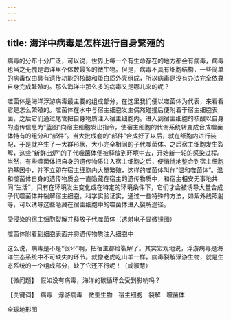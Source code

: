 ```yaml
---
---
---
```

title: 海洋中病毒是怎样进行自身繁殖的
---




病毒的分布十分广泛，可以说，世界上每一个有生命存在的地方都会有病毒，病毒也当之无愧是海洋里个体数最多的微生物。但是，病毒不具有细胞结构，一些简单的病毒仅由具有遗传功能的核酸和蛋白质外壳组成，所以病毒是没有办法完全依靠自身完成繁殖的。那么海洋中那么多的病毒又是哪儿来的呢？

噬菌体是海洋浮游病毒最主要的组成部分，在这里我们便以噬菌体为代表，来看看它是怎么繁殖的。噬菌体在水中与宿主细胞发生偶然碰撞后便附着于宿主细胞表面，之后它们通过尾管把自身物质注入宿主细胞内。进入到宿主细胞的核酸以自身的遗传信息为“蓝图”向宿主细胞发出指令，使宿主细胞的代谢系统转变成合成噬菌体特有的组分和“部件”。当大批成套的“部件”合成好了以后，就在细胞内进行装配，于是就产生了一大群形状、大小完全相同的子代噬菌体。之后宿主细胞发生裂解，这些“新鲜出炉”的子代噬菌体便被释放到环境中去，开始新一轮的感染过程。当然，有些噬菌体把自身的遗传物质注入宿主细胞之后，便悄悄地整合到宿主细胞的基因中，并不立即在宿主细胞内大量繁殖，这样的噬菌体叫作“温和噬菌体”。温和噬菌体自身的遗传物质会一直隐藏在宿主的遗传物质中，和宿主相安无事地共同“生活”，只有在环境发生变化或在特定的环境条件下，它们才会被诱导大量合成子代噬菌体并裂解宿主细胞。科学实验证实，通过一些特殊的方法，如紫外线照射等，可以诱导这些隐藏在宿主细胞中的噬菌体进入裂解途径。

受侵染的宿主细胞裂解并释放子代噬菌体（透射电子显微镜图）



噬菌体附着到细胞表面并将遗传物质注入细胞中



这么说，病毒是不是“很坏”啊，把宿主都给裂解了。其实宏观地说，浮游病毒是海洋生态系统中不可缺失的环节。就像老虎吃山羊一样，病毒裂解浮游生物，就是生态系统的一个组成部分，缺了它还不行呢！（咸淑慧）





【微问题】　假如没有病毒，海洋的碳循环会受到影响吗？

【关键词】　病毒　浮游病毒　微型生物　宿主细胞　裂解　噬菌体





全球地形图